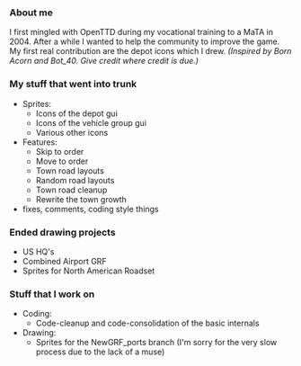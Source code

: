 {{en/Archive/Community/Users/Infobox Developer|
realname=|
birthyear=1985|
codingspec=Core rework / icons and other sprites|
currentstat=Inactive|
website=none|
}}


=== About me ===
I first mingled with OpenTTD during my vocational training to a MaTA in 2004.
After a while I wanted to help the community to improve the game. My first real contribution are the depot icons which I drew. ''(Inspired by Born Acorn and Bot_40. Give credit where credit is due.)''

=== My stuff that went into trunk ===
* Sprites:
** Icons of the depot gui
** Icons of the vehicle group gui
** Various other icons
* Features:
** Skip to order
** Move to order
** Town road layouts
** Random road layouts
** Town road cleanup
** Rewrite the town growth
* fixes, comments, coding style things

=== Ended drawing projects ===
* US HQ's
* Combined Airport GRF
* Sprites for North American Roadset

=== Stuff that I work on ===
* Coding:
** Code-cleanup and code-consolidation of the basic internals
* Drawing:
** Sprites for the NewGRF_ports branch (I'm sorry for the very slow process due to the lack of a muse)
